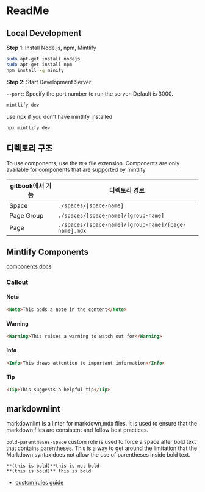 # ReadMe


## Local Development

**Step 1**: Install Node.js, npm, Mintlify

```bash
sudo apt-get install nodejs
sudo apt-get install npm
npm install -g minify
```

**Step 2**: Start Development Server

`--port`: Specify the port number to run the server. Default is 3000.

```bash
mintlify dev
```

use npx if you don't have mintlify installed

```bash
npx mintlify dev
```


## 디렉토리 구조


To use components, use the `MDX` file extension. Components are only available for components that are supported by mintlify.

| gitbook에서 기능 | 디렉토리 경로                                       |
| ---------------- | --------------------------------------------------- |
| Space            | `./spaces/[space-name]`                             |
| Page Group       | `./spaces/[space-name]/[group-name]`                |
| Page             | `./spaces/[space-name]/[group-name]/[page-name].mdx` |


## Mintlify Components

[components docs](https://mintlify.com/docs/content/components)


### Callout


#### Note

```html
<Note>This adds a note in the content</Note>
```


#### Warning

```html
<Warning>This raises a warning to watch out for</Warning>
```


#### Info

```html
<Info>This draws attention to important information</Info>
```


#### Tip

```html
<Tip>This suggests a helpful tip</Tip>
```


## markdownlint

markdownlint is a linter for markdown,mdx files. It is used to ensure that the markdown files are consistent and follow best practices.

`bold-parentheses-space` custom role is used to force a space after bold text that contains parentheses. This is a way to get around the limitation that the Markdown syntax does not allow the use of parentheses inside bold text.

```text
**(this is bold)**this is not bold
**(this is bold)** this is bold
```

- [custom rules guide](https://github.com/DavidAnson/markdownlint/blob/main/doc/CustomRules.md)

